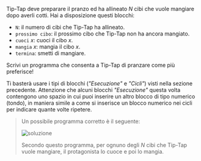 
Tip-Tap deve preparare il pranzo ed ha allineato $N$ cibi che vuole mangiare dopo averli cotti.
Hai a disposizione questi blocchi:

- `N`: il numero di cibi che Tip-Tap ha allineato.
- `prossimo cibo`: il prossimo cibo che Tip-Tap non ha ancora mangiato.
- `cuoci` $x$: cuoci il cibo $x$.
- `mangia` $x$: mangia il cibo $x$.
- `termina`: smetti di mangiare.

Scrivi un programma che consenta a Tip-Tap di pranzare come più preferisce!

Ti basterà usare i tipi di blocchi (_"Esecuzione"_ e _"Cicli"_) visti nella sezione precedente.
Attenzione che alcuni blocchi _"Esecuzione"_ questa volta contengono uno spazio in cui puoi inserire un altro blocco di tipo numerico (tondo),
in maniera simile a come si inserisce un blocco numerico nei cicli per indicare quante volte ripetere.

<Blockly
  toolbox={toolbox}
  customBlocks={customBlocks}
  initialBlocks={initialBlocks}
  testcases={testcases}
  visualizer={Visualizer}
/>

> Un possibile programma corretto è il seguente:
>
> ![soluzione](sol.png)
>
> Secondo questo programma, per ognuno degli $N$ cibi che Tip-Tap vuole mangiare, il protagonista
> lo cuoce e poi lo mangia.
